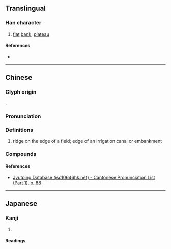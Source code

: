 {{character info/new}}
==Translingual==

===Han character===
{{Han char|rn=32|rad=土|as=10|sn=13|four=40127|canj=GYBS|ids=⿰土旁}}

# [[flat]] [[bank]], [[plateau]]

====References====
* {{Han ref|kx=0236.070|dkj=05347|dj=0473.210|hdz=10474.020|uh=585D|ud=22621|bh=DCEB|bd=56555}}

----

==Chinese==
{{zh-forms}}

===Glyph origin===
{{Han compound|土|旁|ls=psc|c1=s|c2=p|t1=earth}}.

===Pronunciation===
{{zh-pron
|m=bàng
|c=bong6
|cat=n
}}

===Definitions===
{{zh-hanzi}}

# {{lb|zh|dialect}} ridge on the edge of a field; edge of an irrigation canal or embankment

===Compounds===
{{zh-der|丁家塝}}

====References====
* [http://www.iso10646hk.net/jp/document/download.jsp Jyutping Database (iso10646hk.net) - Cantonese Pronunciation List (Part 1), p. 88]

----

==Japanese==

===Kanji===
{{ja-kanji|grade=|rs=土10}}

# {{rfdef|ja|sort=土10}}

====Readings====
{{ja-readings
|on=ほう<はう, ぼう<ばう
|kun=
}}